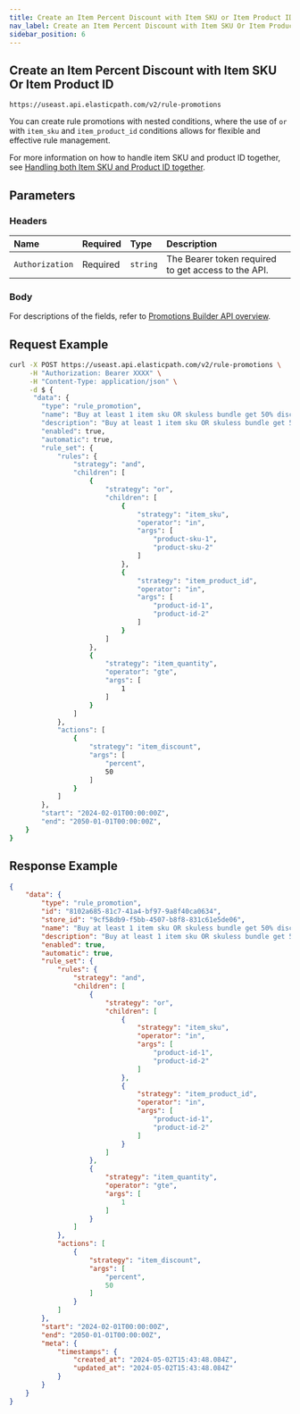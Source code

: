 ```yaml
---
title: Create an Item Percent Discount with Item SKU or Item Product ID
nav_label: Create an Item Percent Discount with Item SKU Or Item Product ID
sidebar_position: 6
---
```


## Create an Item Percent Discount with Item SKU Or Item Product ID


```http
https://useast.api.elasticpath.com/v2/rule-promotions
```
You can create rule promotions with nested conditions, where the use of `or` with `item_sku` and `item_product_id` conditions allows for flexible and effective rule management. 

For more information on how to handle item SKU and product ID together, see [Handling both Item SKU and Product ID together](/docs/promotions-builder/overview#handling-both-item-sku-and-product-id-together).

## Parameters

### Headers

| Name            | Required | Type     | Description                          |
|:----------------|:---------|:---------|:-------------------------------------|
| `Authorization` | Required | `string` | The Bearer token required to get access to the API. |

### Body

For descriptions of the fields, refer to [Promotions Builder API overview](/docs/promotions-builder/promotions-builder-api/promotions-builder-api-overview).


## Request Example

```bash
curl -X POST https://useast.api.elasticpath.com/v2/rule-promotions \
     -H "Authorization: Bearer XXXX" \
     -H "Content-Type: application/json" \
     -d $ {
      "data": {
        "type": "rule_promotion",
        "name": "Buy at least 1 item sku OR skuless bundle get 50% discount",
        "description": "Buy at least 1 item sku OR skuless bundle get 50% discount",
        "enabled": true,
        "automatic": true,
        "rule_set": {
            "rules": {
                "strategy": "and",
                "children": [
                    {
                        "strategy": "or",
                        "children": [
                            {
                                "strategy": "item_sku",
                                "operator": "in",
                                "args": [
                                    "product-sku-1",
                                    "product-sku-2"
                                ]
                            },
                            {
                                "strategy": "item_product_id",
                                "operator": "in",
                                "args": [
                                    "product-id-1",
                                    "product-id-2"
                                ]
                            }
                        ]
                    },
                    {
                        "strategy": "item_quantity",
                        "operator": "gte",
                        "args": [
                            1
                        ]
                    }
                ]
            },
            "actions": [
                {
                    "strategy": "item_discount",
                    "args": [
                        "percent",
                        50
                    ]
                }
            ]
        },
        "start": "2024-02-01T00:00:00Z",
        "end": "2050-01-01T00:00:00Z",
    }
}
```

## Response Example

```json
{
    "data": {
        "type": "rule_promotion",
        "id": "8102a685-81c7-41a4-bf97-9a8f40ca0634",
        "store_id": "9cf58db9-f5bb-4507-b8f8-831c61e5de06",
        "name": "Buy at least 1 item sku OR skuless bundle get 50% discount",
        "description": "Buy at least 1 item sku OR skuless bundle get 50% discount",
        "enabled": true,
        "automatic": true,
        "rule_set": {
            "rules": {
                "strategy": "and",
                "children": [
                    {
                        "strategy": "or",
                        "children": [
                            {
                                "strategy": "item_sku",
                                "operator": "in",
                                "args": [
                                    "product-id-1",
                                    "product-id-2"
                                ]
                            },
                            {
                                "strategy": "item_product_id",
                                "operator": "in",
                                "args": [
                                    "product-id-1",
                                    "product-id-2"
                                ]
                            }
                        ]
                    },
                    {
                        "strategy": "item_quantity",
                        "operator": "gte",
                        "args": [
                            1
                        ]
                    }
                ]
            },
            "actions": [
                {
                    "strategy": "item_discount",
                    "args": [
                        "percent",
                        50
                    ]
                }
            ]
        },
        "start": "2024-02-01T00:00:00Z",
        "end": "2050-01-01T00:00:00Z",
        "meta": {
            "timestamps": {
                "created_at": "2024-05-02T15:43:48.084Z",
                "updated_at": "2024-05-02T15:43:48.084Z"
            }
        }
    }
}
```
